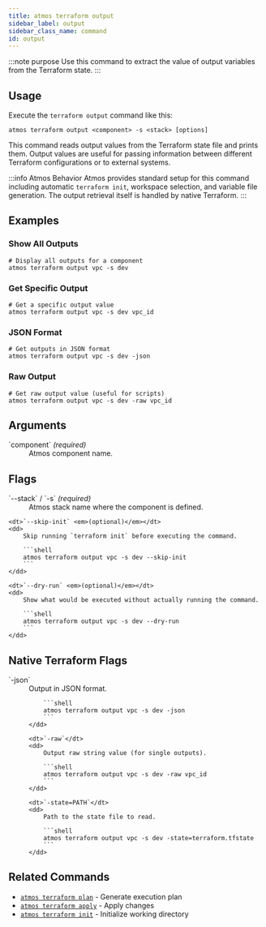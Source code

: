 ```yaml
---
title: atmos terraform output
sidebar_label: output
sidebar_class_name: command
id: output
---
```


:::note purpose
Use this command to extract the value of output variables from the Terraform state.
:::

<Screengrab title="atmos terraform output --help" slug="atmos-terraform-output--help" />

## Usage

Execute the `terraform output` command like this:

```shell
atmos terraform output <component> -s <stack> [options]
```

This command reads output values from the Terraform state file and prints them. Output values are useful for passing information between different Terraform configurations or to external systems.

:::info Atmos Behavior
Atmos provides standard setup for this command including automatic `terraform init`, workspace selection, and variable file generation. The output retrieval itself is handled by native Terraform.
:::
## Examples

### Show All Outputs

```shell
# Display all outputs for a component
atmos terraform output vpc -s dev
```

### Get Specific Output

```shell
# Get a specific output value
atmos terraform output vpc -s dev vpc_id
```

### JSON Format

```shell
# Get outputs in JSON format
atmos terraform output vpc -s dev -json
```

### Raw Output

```shell
# Get raw output value (useful for scripts)
atmos terraform output vpc -s dev -raw vpc_id
```

## Arguments

<dl>
    <dt>`component` <em>(required)</em></dt>
    <dd>
        Atmos component name.
    </dd>
</dl>

## Flags

<dl>
    <dt>`--stack` / `-s` <em>(required)</em></dt>
    <dd>
        Atmos stack name where the component is defined.
    </dd>

    <dt>`--skip-init` <em>(optional)</em></dt>
    <dd>
        Skip running `terraform init` before executing the command.

        ```shell
        atmos terraform output vpc -s dev --skip-init
        ```
    </dd>

    <dt>`--dry-run` <em>(optional)</em></dt>
    <dd>
        Show what would be executed without actually running the command.

        ```shell
        atmos terraform output vpc -s dev --dry-run
        ```
    </dd>
</dl>

## Native Terraform Flags

<dl>
    <dt>`-json`</dt>
    <dd>
        Output in JSON format.

        ```shell
        atmos terraform output vpc -s dev -json
        ```
    </dd>

    <dt>`-raw`</dt>
    <dd>
        Output raw string value (for single outputs).

        ```shell
        atmos terraform output vpc -s dev -raw vpc_id
        ```
    </dd>

    <dt>`-state=PATH`</dt>
    <dd>
        Path to the state file to read.

        ```shell
        atmos terraform output vpc -s dev -state=terraform.tfstate
        ```
    </dd>
</dl>

## Related Commands

- [`atmos terraform plan`](/cli/commands/terraform/plan) - Generate execution plan
- [`atmos terraform apply`](/cli/commands/terraform/apply) - Apply changes
- [`atmos terraform init`](/cli/commands/terraform/init) - Initialize working directory
